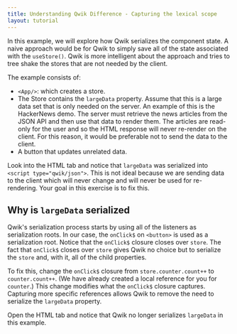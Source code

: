 ```yaml
---
title: Understanding Qwik Difference - Capturing the lexical scope
layout: tutorial
---
```


In this example, we will explore how Qwik serializes the component state. A naive approach would be for Qwik to simply save all of the state associated with the `useStore()`. Qwik is more intelligent about the approach and tries to tree shake the stores that are not needed by the client.

The example consists of:

- `<App/>`: which creates a store.
- The Store contains the `largeData` property. Assume that this is a large data set that is only needed on the server. An example of this is the HackerNews demo. The server must retrieve the news articles from the JSON API and then use that data to render them. The articles are read-only for the user and so the HTML response will never re-render on the client. For this reason, it would be preferable not to send the data to the client.
- A button that updates unrelated data.

Look into the HTML tab and notice that `largeData` was serialized into `<script type="qwik/json">`. This is not ideal because we are sending data to the client which will never change and will never be used for re-rendering. Your goal in this exercise is to fix this.

## Why is `largeData` serialized

Qwik's serialization process starts by using all of the listeners as serialization roots. In our case, the `onClick$` on `<button>` is used as a serialization root. Notice that the `onClick$` closure closes over `store`. The fact that `onClick$` closes over `store` gives Qwik no choice but to serialize the `store` and, with it, all of the child properties.

To fix this, change the `onClick$` closure from `store.counter.count++` to `counter.count++`. (We have already created a local reference for you for `counter`.) This change modifies what the `onClick$` closure captures. Capturing more specific references allows Qwik to remove the need to serialize the `largeData` property.

Open the HTML tab and notice that Qwik no longer serializes `largeData` in this example.
